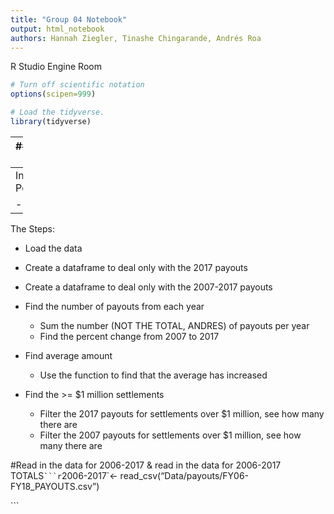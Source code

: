 ```yaml
---
title: "Group 04 Notebook"
output: html_notebook
authors: Hannah Ziegler, Tinashe Chingarande, Andrés Roa
---
```


R Studio Engine Room
```r
# Turn off scientific notation
options(scipen=999)

# Load the tidyverse.
library(tidyverse)
```
---
###MILESTONE 02###

Chosen paragraph:

“Beyond the mammoth cases, a pileup of other large payouts has padded the tab, a Times analysis of city payouts found. 

While the ##total number of payouts has dipped over time##, 

the ##average amount has increased.##

Last budget year, the city paid out 30 settlements of $1 million or more — five times as many as a decade before.”

--
Individual Data Points to ID:

- Payouts data
--
The Steps:

- Load the data

- Create a dataframe to deal only with the 2017 payouts
- Create a dataframe to deal only with the 2007-2017 payouts
- Find the number of payouts from each year
  - Sum the number (NOT THE TOTAL, ANDRES) of payouts per year
  - Find the percent change from 2007 to 2017
  
- Find average amount
  - Use the <mean> function to find that the average has increased
  
- Find the >= $1 million settlements   
  - Filter the 2017 payouts for settlements over $1 million, see how many there are
  - Filter the 2007 payouts for settlements over $1 million, see how many there are
 


#Read in the data for 2006-2017 & read in the data for 2006-2017 TOTALS`
```r
`2006-2017`<- read_csv("Data/payouts/FY06-FY18_PAYOUTS.csv")

```



